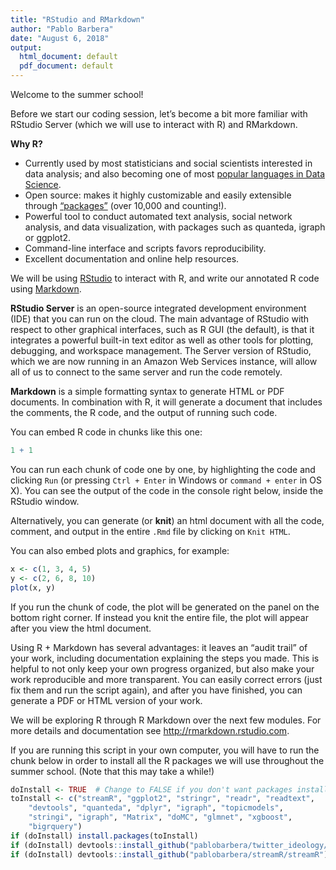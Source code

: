 ```yaml
---
title: "RStudio and RMarkdown"
author: "Pablo Barbera"
date: "August 6, 2018"
output:
  html_document: default
  pdf_document: default
---
```


Welcome to the summer school!

Before we start our coding session, let's become a bit more familiar with RStudio Server (which we will use to interact with R) and RMarkdown.

__Why R?__ 

- Currently used by most statisticians and social scientists interested in data analysis; and also becoming one of most [popular languages in Data Science](http://www.kdnuggets.com/2015/05/r-vs-python-data-science.html).
- Open source: makes it highly customizable and easily extensible through ["packages"](https://cran.r-project.org/web/packages/) (over 10,000 and counting!).
- Powerful tool to conduct automated text analysis, social network analysis, and data visualization, with packages such as quanteda, igraph or ggplot2.
- Command-line interface and scripts favors reproducibility.
- Excellent documentation and online help resources.

We will be using [RStudio](https://www.rstudio.com/) to interact with R, and write our annotated R code using [Markdown](http://rmarkdown.rstudio.com).

__RStudio Server__ is an open-source integrated development environment (IDE) that you can run on the cloud. The main advantage of RStudio with respect to other graphical interfaces, such as R GUI (the default), is that it integrates a powerful built-in text editor as well as other tools for plotting, debugging, and workspace management. The Server version of RStudio, which we are now running in an Amazon Web Services instance, will allow all of us to connect to the same server and run the code remotely.

__Markdown__ is a simple formatting syntax to generate HTML or PDF documents. In combination with R, it will generate a document that includes the comments, the R code, and the output of running such code.

You can embed R code in chunks like this one:

```r
1 + 1
```

You can run each chunk of code one by one, by highlighting the code and clicking `Run` (or pressing `Ctrl + Enter` in Windows or `command + enter` in OS X). You can see the output of the code in the console right below, inside the RStudio window.

Alternatively, you can generate (or __knit__) an html document with all the code, comment, and output in the entire `.Rmd` file by clicking on `Knit HTML`.

You can also embed plots and graphics, for example:

```r
x <- c(1, 3, 4, 5)
y <- c(2, 6, 8, 10)
plot(x, y)
```

If you run the chunk of code, the plot will be generated on the panel on the bottom right corner. If instead you knit the entire file, the plot will appear after you view the html document.

Using R + Markdown has several advantages: it leaves an "audit trail" of your work, including documentation explaining the steps you made. This is helpful to not only keep your own progress organized, but also make your work reproducible and more transparent. You can easily correct errors (just fix them and run the script again), and after you have finished, you can generate a PDF or HTML version of your work.

We will be exploring R through R Markdown over the next few modules. For more details and documentation see <http://rmarkdown.rstudio.com>.

If you are running this script in your own computer, you will have to run the chunk below in order to install all the R packages we will use throughout the summer school. (Note that this may take a while!)

```r
doInstall <- TRUE  # Change to FALSE if you don't want packages installed.
toInstall <- c("streamR", "ggplot2", "stringr", "readr", "readtext",
	"devtools", "quanteda", "dplyr", "igraph", "topicmodels",
	"stringi", "igraph", "Matrix", "doMC", "glmnet", "xgboost",
	"bigrquery")
if (doInstall) install.packages(toInstall)
if (doInstall) devtools::install_github("pablobarbera/twitter_ideology/pkg/tweetscores")
if (doInstall) devtools::install_github("pablobarbera/streamR/streamR")

```



